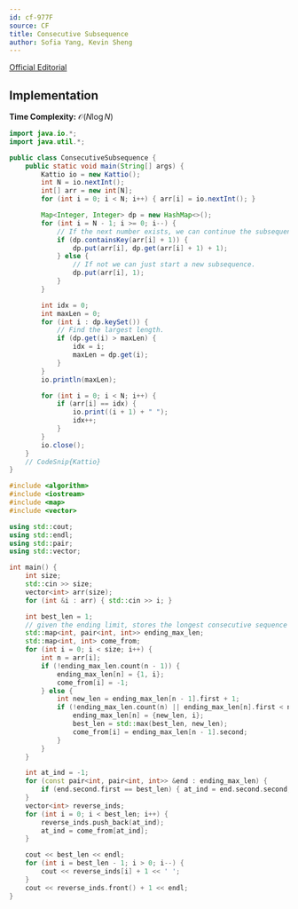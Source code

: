 ```yaml
---
id: cf-977F
source: CF
title: Consecutive Subsequence
author: Sofia Yang, Kevin Sheng
---
```


[Official Editorial](https://codeforces.com/blog/entry/59281)

## Implementation

**Time Complexity:** $\mathcal{O}(N\log{N})$

<LanguageSection>
<JavaSection>

```java
import java.io.*;
import java.util.*;

public class ConsecutiveSubsequence {
	public static void main(String[] args) {
		Kattio io = new Kattio();
		int N = io.nextInt();
		int[] arr = new int[N];
		for (int i = 0; i < N; i++) { arr[i] = io.nextInt(); }

		Map<Integer, Integer> dp = new HashMap<>();
		for (int i = N - 1; i >= 0; i--) {
			// If the next number exists, we can continue the subsequence.
			if (dp.containsKey(arr[i] + 1)) {
				dp.put(arr[i], dp.get(arr[i] + 1) + 1);
			} else {
				// If not we can just start a new subsequence.
				dp.put(arr[i], 1);
			}
		}

		int idx = 0;
		int maxLen = 0;
		for (int i : dp.keySet()) {
			// Find the largest length.
			if (dp.get(i) > maxLen) {
				idx = i;
				maxLen = dp.get(i);
			}
		}
		io.println(maxLen);

		for (int i = 0; i < N; i++) {
			if (arr[i] == idx) {
				io.print((i + 1) + " ");
				idx++;
			}
		}
		io.close();
	}
	// CodeSnip{Kattio}
}
```

</JavaSection>
<CPPSection>

```cpp
#include <algorithm>
#include <iostream>
#include <map>
#include <vector>

using std::cout;
using std::endl;
using std::pair;
using std::vector;

int main() {
	int size;
	std::cin >> size;
	vector<int> arr(size);
	for (int &i : arr) { std::cin >> i; }

	int best_len = 1;
	// given the ending limit, stores the longest consecutive sequence
	std::map<int, pair<int, int>> ending_max_len;
	std::map<int, int> come_from;
	for (int i = 0; i < size; i++) {
		int n = arr[i];
		if (!ending_max_len.count(n - 1)) {
			ending_max_len[n] = {1, i};
			come_from[i] = -1;
		} else {
			int new_len = ending_max_len[n - 1].first + 1;
			if (!ending_max_len.count(n) || ending_max_len[n].first < new_len) {
				ending_max_len[n] = {new_len, i};
				best_len = std::max(best_len, new_len);
				come_from[i] = ending_max_len[n - 1].second;
			}
		}
	}

	int at_ind = -1;
	for (const pair<int, pair<int, int>> &end : ending_max_len) {
		if (end.second.first == best_len) { at_ind = end.second.second; }
	}
	vector<int> reverse_inds;
	for (int i = 0; i < best_len; i++) {
		reverse_inds.push_back(at_ind);
		at_ind = come_from[at_ind];
	}

	cout << best_len << endl;
	for (int i = best_len - 1; i > 0; i--) {
		cout << reverse_inds[i] + 1 << ' ';
	}
	cout << reverse_inds.front() + 1 << endl;
}
```

</CPPSection>
</LanguageSection>

